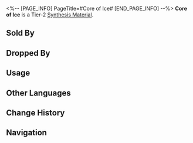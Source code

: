<%-- [PAGE_INFO]
PageTitle=#Core of Ice#
[END_PAGE_INFO] --%>
{{Item Infobox
|id          = 181005
|image       = Item Core of Ice.png
|type        = Synthesis Material
|invCategory = Other Materials
|rarity      = 2
|effect      = Tier 2 Synthesis Material
|description = Shattered ice fallen from the stars.<br />The frosty mist it emits when removed from a specialized canister looks like the breath of wintertime.
|source1     = [[Corridor of Fading Echoes: Everwinter Shadewalkers or other enemies]]
|source2     = [[Administrative District Shop]]
}}
{{Description|''"Zoom in on a snowflake 100 times and behold the wonder of nature."''}}
'''Core of Ice''' is a Tier-2 [[Synthesis Material]].

==Sold By==
{{Shop Availability}}

==Dropped By==
{{Dropped By}}

==Usage==
{{Craft Usage}}

==Other Languages==
{{Other Languages
|en   = Core of Ice
|zhs  = 冰之芯
|zht  = 冰之芯
|ja   = 氷の芯
|ko   = 얼음 코어
|es   = Núcleo de hielo
|fr   = Noyau de glace
|ru   = Ядро льда
|th   = Core of Ice
|vi   = Lõi Băng
|de   = Kern aus Eis
|id   = Core of Ice
|pt   = Núcleo de Gelo
}}

==Change History==
{{Change History|1.0}}

==Navigation==
{{Synthesis Material Navbox}}